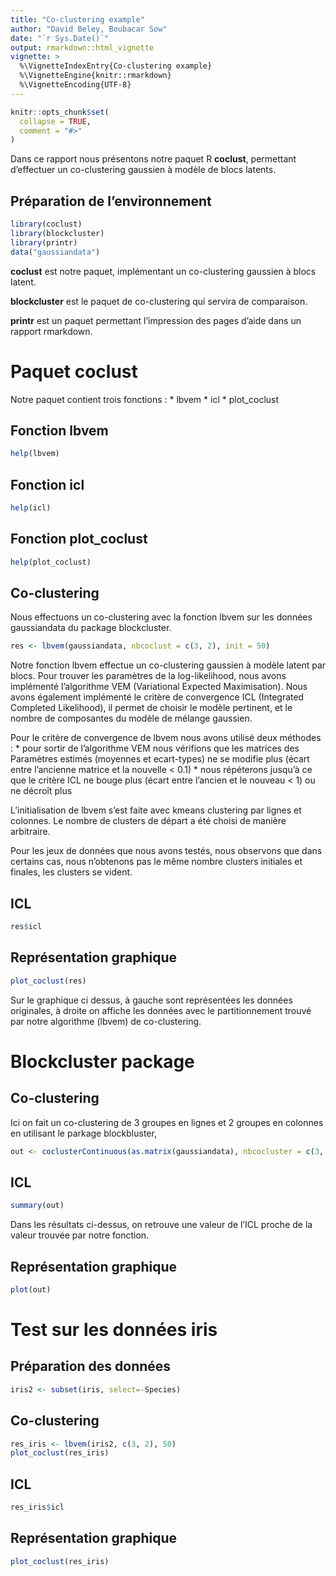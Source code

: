 ---
title: "Co-clustering example"
author: "David Beley, Boubacar Sow"
date: "`r Sys.Date()`"
output: rmarkdown::html_vignette
vignette: >
  %\VignetteIndexEntry{Co-clustering example}
  %\VignetteEngine{knitr::rmarkdown}
  %\VignetteEncoding{UTF-8}
---

```{r setup, include = FALSE}
knitr::opts_chunk$set(
  collapse = TRUE,
  comment = "#>"
)
```

Dans ce rapport nous présentons notre paquet R **coclust**, permettant d'effectuer un co-clustering gaussien à modèle de blocs latents.

## Préparation de l'environnement

```{r}
library(coclust)
library(blockcluster)
library(printr)
data("gaussiandata")
```

**coclust** est notre paquet, implémentant un co-clustering gaussien à blocs latent.

**blockcluster** est le paquet de co-clustering qui servira de comparaison.

**printr** est un paquet permettant l'impression des pages d'aide dans un rapport rmarkdown.

# Paquet coclust

Notre paquet contient trois fonctions :
  * lbvem
  * icl
  * plot_coclust

## Fonction lbvem

```{r, echo=FALSE, results='asis'}
help(lbvem)
```

## Fonction icl

```{r, echo=FALSE, results='asis'}
help(icl)
```

## Fonction plot_coclust

```{r, echo=FALSE, results='asis'}
help(plot_coclust)
```

## Co-clustering

Nous effectuons un co-clustering avec la fonction lbvem sur les données gaussiandata du package blockcluster.

```{r}
res <- lbvem(gaussiandata, nbcoclust = c(3, 2), init = 50)
```

Notre fonction lbvem effectue un co-clustering gaussien à modèle latent par blocs. Pour trouver les paramètres de la log-likelihood, nous avons implémenté l'algorithme VEM (Variational Expected Maximisation). Nous avons également implémenté le critère de convergence ICL (Integrated Completed Likelihood), il permet de choisir le modèle pertinent, et le nombre de composantes du modèle de mélange gaussien. 

Pour le critère de convergence  de lbvem nous avons utilisé deux méthodes :
  * pour sortir de l'algorithme VEM nous vérifions que les matrices des Paramètres estimés (moyennes et ecart-types) ne se modifie plus (écart entre l'ancienne matrice et la nouvelle < 0.1)
  * nous répéterons jusqu'à ce que le critère ICL ne bouge plus (écart entre l'ancien et le nouveau < 1) ou ne décroît plus

L'initialisation de lbvem s'est faite avec kmeans clustering par lignes et colonnes. Le nombre de clusters de départ a été choisi de manière arbitraire. 

Pour les jeux de données que nous avons testés, nous observons que dans certains cas, nous n'obtenons pas le même nombre clusters  initiales et finales, les clusters se vident.

## ICL
```{r}
res$icl
```


## Représentation graphique

```{r fig.height = 6, fig.width = 8, fig.align = "center"}
plot_coclust(res)
```

Sur le graphique ci dessus, à gauche sont représentées les données originales, à droite on affiche les données avec le partitionnement trouvé par notre algorithme (lbvem) de co-clustering.


# Blockcluster package
## Co-clustering
Ici on fait un co-clustering de 3 groupes en lignes et 2 groupes en colonnes en utilisant le parkage blockbluster, 
```{r}
out <- coclusterContinuous(as.matrix(gaussiandata), nbcocluster = c(3, 2))
```

## ICL
```{r}
summary(out)
```

Dans les résultats ci-dessus, on retrouve une valeur de l'ICL proche de la valeur trouvée par notre fonction.

## Représentation graphique
```{r fig.height = 6, fig.width = 8, fig.align = "center"}
plot(out)
```

# Test sur les données iris

## Préparation des données
```{r}
iris2 <- subset(iris, select=-Species)
```


## Co-clustering
```{r}
res_iris <- lbvem(iris2, c(3, 2), 50)
plot_coclust(res_iris)
```


## ICL
```{r}
res_iris$icl
```

## Représentation graphique
```{r fig.height = 6, fig.width = 8, fig.align = "center"}
plot_coclust(res_iris)
```


